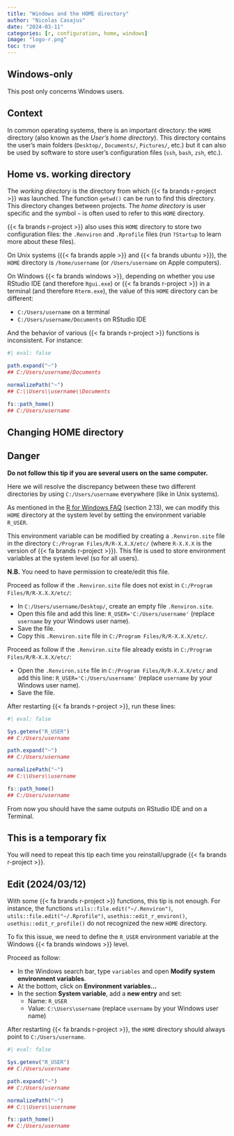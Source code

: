 ```yaml
---
title: "Windows and the HOME directory"
author: "Nicolas Casajus"
date: "2024-03-11"
categories: [r, configuration, home, windows]
image: "logo-r.png"
toc: true
---
```


::: {.callout-important}
## Windows-only

This post only concerns Windows users.
:::



## Context


In common operating systems, there is an important directory: the `HOME` directory (also known as the _User's home directory_). This directory contains the user's main folders (`Desktop/`, `Documents/`, `Pictures/`, etc.) but it can also be used by software to store user's configuration files (`ssh`, `bash`, `zsh`, etc.). 

::: {.callout-note}
## Home vs. working directory

The _working directory_ is the directory from which {{< fa brands r-project >}} was launched. The function `getwd()` can be run to find this directory. This directory changes between projects. The _home directory_ is user specific and the symbol `~` is often used to refer to this `HOME` directory.
:::

{{< fa brands r-project >}} also uses this `HOME` directory to store two configuration files: the `.Renviron` and `.Rprofile` files (run `?Startup` to learn more about these files).

On Unix systems ({{< fa brands apple >}} and {{< fa brands ubuntu >}}), the `HOME` directory is `/home/username` (or `/Users/username` on Apple computers).

On Windows {{< fa brands windows >}}, depending on whether you use RStudio IDE (and therefore `Rgui.exe`) or {{< fa brands r-project >}} in a terminal (and therefore `Rterm.exe`), the value of this `HOME` directory can be different:

- `C:/Users/username` on a terminal
- `C:/Users/username/Documents` on RStudio IDE

And the behavior of various {{< fa brands r-project >}} functions is inconsistent. For instance:

```r
#| eval: false

path.expand("~")
## C:/Users/username/Documents

normalizePath("~")
## C:\\Users\\username\\Documents

fs::path_home()
## C:/Users/username
```


## Changing HOME directory


::: {.callout-important}
## Danger

**Do not follow this tip if you are several users on the same computer.**
:::


Here we will resolve the discrepancy between these two different directories by using `C:/Users/username` everywhere (like in Unix systems).

As mentioned in the [R for Windows FAQ](https://cran.r-project.org/bin/windows/base/rw-FAQ.html#What-are-HOME-and-working-directories_003f) (section 2.13), we can modify this `HOME` directory at the system level by setting the environment variable `R_USER`.

This environment variable can be modified by creating a `.Renviron.site` file in the directory `C:/Program Files/R/R-X.X.X/etc/` (where `R-X.X.X` is the version of {{< fa brands r-project >}}). This file is used to store environment variables at the system level (so for all users).

**N.B.** You need to have permission to create/edit this file.


Proceed as follow if the `.Renviron.site` file does not exist in `C:/Program Files/R/R-X.X.X/etc/`:

- In `C:/Users/username/Desktop/`, create an empty file `.Renviron.site`.
- Open this file and add this line: `R_USER='C:/Users/username'` (replace `username` by your Windows user name).
- Save the file.
- Copy this `.Renviron.site` file in `C:/Program Files/R/R-X.X.X/etc/`.

Proceed as follow if the `.Renviron.site` file already exists in `C:/Program Files/R/R-X.X.X/etc/`:

- Open the `.Renviron.site` file in `C:/Program Files/R/R-X.X.X/etc/` and add this line: `R_USER='C:/Users/username'` (replace `username` by your Windows user name).
- Save the file.


After restarting {{< fa brands r-project >}}, run these lines:

```r
#| eval: false

Sys.getenv("R_USER")
## C:/Users/username

path.expand("~")
## C:/Users/username

normalizePath("~")
## C:\\Users\\username

fs::path_home()
## C:/Users/username
```

From now you should have the same outputs on RStudio IDE and on a Terminal.


::: {.callout-important}
## This is a temporary fix

You will need to repeat this tip each time you reinstall/upgrade {{< fa brands r-project >}}.
:::


## Edit (2024/03/12)

With some {{< fa brands r-project >}} functions, this tip is not enough. For instance, the functions `utils::file.edit("~/.Renviron")`, `utils::file.edit("~/.Rprofile")`, `usethis::edit_r_environ()`, `usethis::edit_r_profile()` do not recognized the new `HOME` directory.

To fix this issue, we need to define the `R_USER` environment variable at the Windows {{< fa brands windows >}} level.

Proceed as follow:

- In the Windows search bar, type `variables` and open **Modify system environment variables**.
- At the bottom, click on **Environment variables...**
- In the section **System variable**, add a **new entry** and set:
  - Name: `R_USER`
  - Value: `C:\Users\username` (replace `username` by your Windows user name)

After restarting {{< fa brands r-project >}}, the `HOME` directory should always point to `C:/Users/username`.

```r
#| eval: false

Sys.getenv("R_USER")
## C:/Users/username

path.expand("~")
## C:/Users/username

normalizePath("~")
## C:\\Users\\username

fs::path_home()
## C:/Users/username
```

